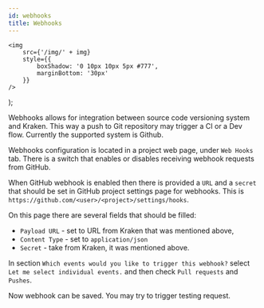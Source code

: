 ```yaml
---
id: webhooks
title: Webhooks
---
```


    <img
        src={'/img/' + img}
        style={{
            boxShadow: '0 10px 10px 5px #777',
            marginBottom: '30px'
        }}
    />
);

Webhooks allows for integration between source code versioning system
and Kraken. This way a push to Git repository may trigger a CI or a
Dev flow. Currently the supported system is Github.

Webhooks configuration is located in a project web page, under `Web
Hooks` tab. There is a switch that enables or disables receiving
webhook requests from GitHub.

<Screen img="screen-webhooks.png" />

When GitHub webhook is enabled then there is provided a `URL` and a
`secret` that should be set in GitHub project settings page for
webhooks. This is `https://github.com/<user>/<project>/settings/hooks`.

On this page there are several fields that should be filled:

- `Payload URL` - set to URL from Kraken that was mentioned above,
- `Content Type` - set to `application/json`
- `Secret` - take from Kraken, it was mentioned above.

In section `Which events would you like to trigger this webhook?`
select `Let me select individual events.` and then check `Pull
requests` and `Pushes`.

Now webhook can be saved. You may try to trigger testing request.
